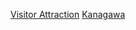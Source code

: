 {{日本行政區劃分類導航|觀光地}}
{{Commonscat|Visitor attractions in Kanagawa prefecture}}

[[Category:神奈川縣|Visitor Attraction]]
[[Category:日本各都道府縣旅遊景點|Kanagawa]]